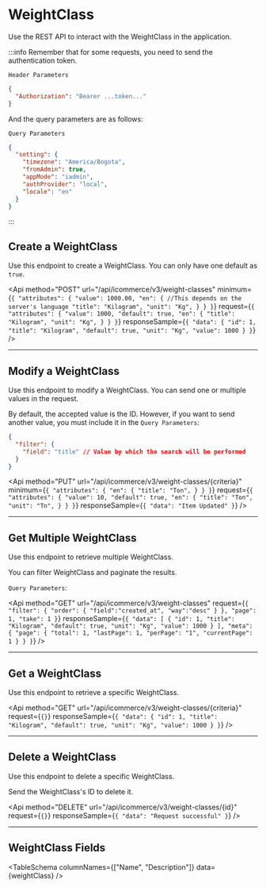 

# WeightClass
Use the REST API to interact with the WeightClass in the application.

:::info
Remember that for some requests, you need to send the authentication token.

`Header Parameters`

```json
{
  "Authorization": "Bearer ...token..."
}
```
And the query parameters are as follows:

`Query Parameters`

```json
{
  "setting": {
    "timezone": "America/Bogota",
    "fromAdmin": true,
    "appMode": "iadmin",
    "authProvider": "local",
    "locale": "en"
  }
}
```
:::

## Create a WeightClass
Use this endpoint to create a WeightClass. You can only have one default as `true`.

<Api
  method="POST"
  url="/api/icommerce/v3/weight-classes"
  minimum={`{
  "attributes": {
    "value": 1000.00,
    "en": { //This depends on the server's language
      "title": "Kilogram",
      "unit": "Kg",
    }
  }
}`}
  request={`{
  "attributes": {
    "value": 1000,
    "default": true,
    "en": {
      "title": "Kilogram",
      "unit": "Kg",
    }
  }
}`}
  responseSample={`{
  "data": {
    "id": 1,
    "title": "Kilogram",
    "default": true,
    "unit": "Kg",
    "value": 1000
  }
}`}
/>

---
## Modify a WeightClass

Use this endpoint to modify a WeightClass. You can send one or multiple values in the request.

By default, the accepted value is the ID. However, if you want to send another value, you must include it in the `Query Parameters`:

```json
{
  "filter": {
    "field": "title" // Value by which the search will be performed
  }
}
```

<Api
  method="PUT"
  url="/api/icommerce/v3/weight-classes/{criteria}"
  minimum={`{
  "attributes": {
    "en": {
      "title": "Ton",
    }
  }
}`}
  request={`{
  "attributes": {
    "value": 10,
    "default": true,
    "en": {
      "title": "Ton",
      "unit": "Tn",
    }
  }
}`}
  responseSample={`{
  "data": "Item Updated"
}`}
/>

---
## Get Multiple WeightClass

Use this endpoint to retrieve multiple WeightClass.

You can filter WeightClass and paginate the results.

`Query Parameters`:

<Api
  method="GET"
  url="/api/icommerce/v3/weight-classes"
  request={`{
  "filter": {
    "order": {
      "field":"created_at",
      "way":"desc"
    }
  },
  "page": 1,
  "take": 1
}`}
  responseSample={`{
  "data": [
    {
      "id": 1,
      "title": "Kilogram",
      "default": true,
      "unit": "Kg",
      "value": 1000
    }
  ],
  "meta": {
    "page": {
      "total": 1,
      "lastPage": 1,
      "perPage": "1",
      "currentPage": 1
    }
  }
}`}
/>

---
## Get a WeightClass

Use this endpoint to retrieve a specific WeightClass.

<Api
  method="GET"
  url="/api/icommerce/v3/weight-classes/{criteria}"
  request={`{}`}
  responseSample={`{
  "data": {
    "id": 1,
    "title": "Kilogram",
    "default": true,
    "unit": "Kg",
    "value": 1000
  }
}`}
/>

---
## Delete a WeightClass

Use this endpoint to delete a specific WeightClass.

Send the WeightClass's ID to delete it.

<Api
  method="DELETE"
  url="/api/icommerce/v3/weight-classes/{id}"
  request={`{}`}
  responseSample={`{
  "data": "Request successful"
}`}
/>

---
## WeightClass Fields

<TableSchema columnNames={["Name", "Description"]} data={weightClass} />

